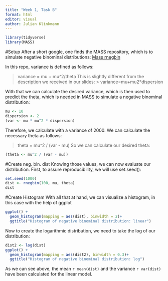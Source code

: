 ```yaml
---
title: "Week 1, Task B"
format: html
editor: visual
author: Julian Klinkmann
---
```


```r
library(tidyverse)
library(MASS)
```

#Setup 
After a short google, one finds the MASS repository, which is to simulate negative binominal distributions: [Mass rnegbin](https://stat.ethz.ch/R-manual/R-devel/library/MASS/html/rnegbin.html)

In this repo, variance is defined as follows:

> variance = mu + mu\^2/theta
This is slightly different from the description we received in our slides: \> variance=mu+mu2\*dispersion

With that we can calculate the desired variance, which is then used to predict the theta, which is needed in MASS to simulate a negative binominal distribution:

```r
mu <- 10 
dispersion <- 2
(var <- mu * mu^2 * dispersion)
```

Therefore, we calculate with a variance of 2000. We can calculate the necessary theta as follows:

> theta = mu\^2 / (var - mu)
So we can calculate our desired theta:

```r
(theta <- mu^2 / (var - mu))
```

#Create neg. bin. dist
Knowing those values, we can now evaluate our distribution. First, to assure reproducibility, we will use set.seed():

```r
set.seed(1000)
dist <- rnegbin(100, mu, theta)
dist
```
#Create Histogram
With all that at hand, we can visualize a histogram, in this case with the help of ggplot

```r
ggplot() +
  geom_histogram(mapping = aes(dist), binwidth = 2)+
  ggtitle("Histogram of negative binominal distribution: linear")
```
Now to create the logarithmic distribution, we need to take the log of our distribution:
```r
dist2 <- log(dist)
ggplot() +
  geom_histogram(mapping = aes(dist2), binwidth = 0.3)+
  ggtitle("Histogram of negative binominal distribution: log")
```
As we can see above, the mean `r mean(dist)` and the variance `r var(dist)` have been calculated for the linear model. 




